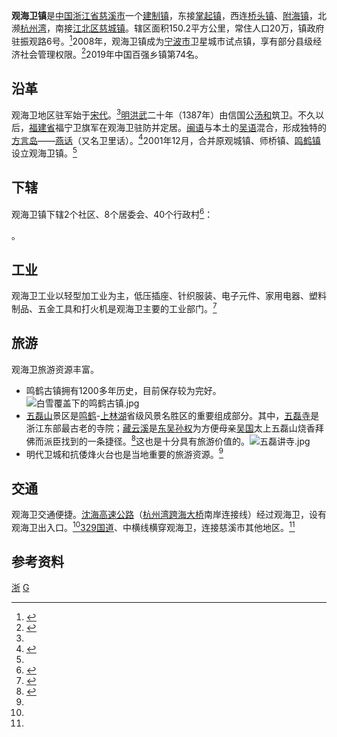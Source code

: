 {{中国乡级行政区|33/02/82/107/000
| 行政区全称 = 观海卫镇
| 景观照片文件名 =
| 景观照片描述 =
| 汉语拼音 =
| 通用拼音 =
| 注音符號 =
| 其它标音类型1 =
| 其它标音1 =
| 其它标音类型2 =
| 其它标音2 =
| 其它语言类型1 =
| 其它语言地名1 =
| 其它语言类型2 =
| 其它语言地名2 =
| 上级行政区 = [[浙江省|浙江省]][[宁波市|宁波市]][[慈溪市|慈溪市]]
| 行政区类别 = [[建制镇|建制镇]]
| 行政区划代码 =
| 地理坐标 =
| 总面积 =150.2[[平方公里|平方公里]]
| 户籍人口 =
| 户籍人口年份 =
| 常住人口 =20万
| 常住人口年份 =
| 人口密度 =
| 行政区划 =
| 官方网站 = http://ghw.cixi.gov.cn/
| 网站名称 = ghw.cixi.gov.cn
| 政府驻地 =振观路6号
| 邮政编码 =315315
| 毗邻行政区 =掌起镇、桥头镇、附海镇、江北区
| 位置图文件名 =
| 位置图描述 =
}}
'''观海卫镇'''是[[中国|中国]][[浙江省|浙江省]][[慈溪市|慈溪市]]一个[[建制镇|建制镇]]，东接[[掌起镇|掌起镇]]，西连[[桥头镇_(慈溪市)|桥头镇]]、[[附海镇|附海镇]]，北濒[[杭州湾|杭州湾]]，南接[[江北区_(宁波市)|江北区]][[慈城镇|慈城镇]]。辖区面积150.2平方公里，常住人口20万，镇政府驻振观路6号。<ref name="xzqh">{{Cite web |url=http://www.xzqh.org/html/zj/0241.html |title=行政区划网-观海卫镇 |access-date=2010-09-25 |archive-date=2010-06-19 |archive-url=https://web.archive.org/web/20100619145532/http://xzqh.org/html/zj/0241.html |dead-url=no }}</ref>2008年，观海卫镇成为[[宁波市|宁波市]]卫星城市试点镇，享有部分县级经济社会管理权限。<ref>{{cite web|url=http://news.cnnb.com.cn/system/2010/01/08/006384776.shtml|title=宁波市７个镇将开展卫星城市试点方案|publisher=中国宁波网|date=2010-01-08|accessdate=2010-09-25|archive-date=2010-02-12|archive-url=https://web.archive.org/web/20100212111202/http://news.cnnb.com.cn/system/2010/01/08/006384776.shtml|dead-url=no}}</ref>2019年中国百强乡镇第74名。

== 沿革 ==
观海卫地区驻军始于[[宋代|宋代]]。<ref name="xzqh" />[[明代|明]][[洪武|洪武]]二十年（1387年）由信国公[[汤和|汤和]]筑卫。不久以后，[[福建省|福建省]]福宁卫旗军在观海卫驻防并定居。[[闽语|闽语]]与本土的[[吴语|吴语]]混合，形成独特的[[方言岛|方言岛]]——[[燕话|燕话]]（又名卫里话）。<ref>{{cite web|url=http://news.cnnb.com.cn/system/2009/12/25/006370727.shtml|title=观海卫老城六百年燕话何去何从？|date=2009-12-25|accessdate=2010-09-25|archive-date=2013-10-04|archive-url=https://web.archive.org/web/20131004234559/http://news.cnnb.com.cn/system/2009/12/25/006370727.shtml|dead-url=no}}</ref>2001年12月，合并原观城镇、师桥镇、[[鸣鹤镇|鸣鹤镇]]设立观海卫镇。<ref name="xzqh" />

== 下辖 ==
观海卫镇下辖2个社区、8个居委会、40个行政村<ref>{{PRC admin/ref sgc|33/02/82/107/000}}</ref>：

{{PRC admin/children|33/02/82/107/000}}。

== 工业 ==
观海卫工业以轻型加工业为主，低压插座、针织服装、电子元件、家用电器、塑料制品、五金工具和打火机是观海卫主要的工业部门。<ref name="namecard">{{cite web|url=http://www.peoplexz.com/316/562/20080512104911.htm|title=慈溪市观海卫镇名片-浙江省宁波市|publisher=人民乡镇在线|date=2008-05-12|accessdate=2010-09-25}}{{dead link|date=2018年4月 |bot=InternetArchiveBot |fix-attempted=yes }}</ref>

== 旅游 ==
观海卫旅游资源丰富。
* 鸣鹤古镇拥有1200多年历史，目前保存较为完好。[[File:白雪覆盖下的鸣鹤古镇.jpg|thumb]]
* [[五磊山|五磊山]]景区是[[鸣鹤|鸣鹤]]-[[上林湖|上林湖]]省级风景名胜区的重要组成部分。其中，[[五磊寺|五磊寺]]是浙江东部最古老的寺院；[[藏云溪|藏云溪]]是[[孫吳|东吴]][[孙权|孙权]]为方便母亲[[吴国|吴国]]太上五磊山烧香拜佛而派臣找到的一条捷径。<ref>{{cite web |url=http://www.nbwls.com/NewsList.aspx?id=21 |title=存档副本 |accessdate=2013-08-29 |deadurl=yes |archiveurl=https://web.archive.org/web/20120621163333/http://www.nbwls.com/NewsList.aspx?id=21 |archivedate=2012-06-21 }}</ref>这也是十分具有旅游价值的。[[File:五磊讲寺.jpg|thumb]]
* 明代卫城和抗倭烽火台也是当地重要的旅游资源。<ref name="namecard" />

== 交通 ==
观海卫交通便捷。[[沈海高速公路|沈海高速公路]]（[[杭州湾跨海大桥|杭州湾跨海大桥]]南岸连接线）经过观海卫，设有观海卫出入口。<ref name="namecard" />[[329国道|329国道]]、中横线横穿观海卫，连接慈溪市其他地区。<ref name="namecard" />

== 参考资料 ==
{{reflist}}

{{PRC admin/navcat|33/02/82/107/000}}
{{中国历史文化名镇}}
[[Category:中国历史文化名镇|浙]]
[[Category:宁波卫星城镇|G]]